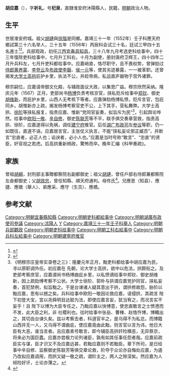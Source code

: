 {{明清人物信息框
| 姓名 = 胡應嘉
| 原名 =
| 圖片名稱= 
| 圖片大小 =
| 圖片說明 = 
| 最高職務 = 湖廣布政使司參議
| 國家 = 大明 
| 爵位 =
| 籍貫 = 直隸淮安府沐陽縣
| 族裔 = 
| 字號 = 字祈禮，號杞泉
| 諡號 =
| 出生日期 = 甲申年四月十七日
| 出生地點 = 
| 逝世日期 = 隆慶四年（1570年）
| 逝世地點 =
| 墓葬 =
| 配偶 = 娶徐氏，继娶朱氏、吴氏
| 親屬 = 祖父 [[胡璉_(正德進士)|胡璉]]
| 出身 =
* 嘉靖三十一年壬子科舉人
* 嘉靖三十五年丙辰科同進士出身
| 經歷 =
| 著作 =  
}}
'''胡应嘉'''（{{bd|1524年||1570年||Hu}}），字'''祈礼'''，号'''杞泉'''，直隸淮安府沐陽縣人，民籍，[[明朝|明朝]]政治人物。

== 生平 ==
世居淮安府城。祖父[[胡璉_(正德進士)|胡璉]]與[[徐階|徐階]]是同鄉。嘉靖三十一年（1552年）壬子科應天府鄉試第三十六名举人，三十五年（1556年）丙辰科会试三十名，廷试三甲四十五名進士<ref>{{Cite book|title=《皇明贡举考》卷五|author=[[张朝瑞|张朝瑞]]|publisher=《续修四库全书》史部第828册|year=|isbn=|location=|pages=}}</ref><ref>{{Cite book|title=贡举志五种 上|author=鲁小俊，江俊伟著|publisher=武汉大学出版社|year=2009|isbn=978-7-307-07043-1|location=武汉|pages=}}</ref>。兵部观政，初任[[江西|江西]][[宜春县|宜春县]][[知县|知县]]，三十八年九月考选吏科给事中，四十三年復除吏科给事中，七月升工科右，十月为副使，册封唐府卫辉王，四十四年二月升兵科左，七月升吏科都给事中。应嘉峭直，恪尽职守，且不畏权势，曾弹劾过[[侍郎|侍郎]][[黄养蒙|黄养蒙]]、[[李登云|李登云]]及[[布政使|布政使]][[李磐|李磐]]、[[侯一元|侯一元]]等，使其劣迹暴露，一一被革职。还曾揭发[[大学士|大学士]][[高拱|高拱]]庇护乡里，执法不公，并趁帝病，私运直庐器物于宫外诸罪。

穆宗嗣位，应嘉请帝御文化殿，与辅政面议大政，以集思广益。穆宗欣然采纳。隆庆元年（1567）正月，吏部尚书[[杨博|杨博]]负责考核京官，挟私贬斥给事中[[郑钦|郑钦]]、御史[[胡维新|胡维新]]，而庇护乡里，山西人无考核下等者。应嘉弹劾杨博私愤，贬斥言官，包庇同乡。胡惟新亦上疏，揭发杨博考察官吏不公，上下其手，营私舞弊。大学士高拱、[[徐阶|徐阶]]等挟私报复，指责应嘉、惟新“党同官妄奏，拟旨斥为民”<ref>《明穆宗庄皇帝实录卷之三》：隆慶元年正月，黜吏科都给事中胡应嘉为民，寻以原职调外任。初应嘉在 先朝，论大学士高拱，欲中以危法，拱颇衔之。及吏部考察庶官，应嘉谓尚书杨博曲庇乡里，以私愤谪给事中郑钦、御史胡维新，因上疏劾博考察不公状。大学士徐阶、郭朴与拱谓应嘉党护同官，挟私妄奏，首犯禁例，拟旨黜之。于是台谏诸人疑其意出于拱，谓拱修故怨，胁阶以黜应嘉，思有以撼之矣。兵科给事中欧阳一敬因论救应嘉，语侵拱，其疏言 陛下初登大宝，宜以尧舜明目达聪为法，即使应嘉言妄，犹当宥之，而况言实不妄乎！且 陛下以博为大臣专任之，乃黜应嘉以快博意，使忠直敢言之士愤懑而不发，此大臣之利，非 社稷利也。往时给事中张岳、曹楝、赵恪忤博，博輙出之，其切齿台谏久矣。兹以考察去者，科道官半之，是乌得不为私忿。而博籍山西并无一人，又乌得不谓曲庇，使应嘉竟由此黜，则言官以言为讳，他日大臣有大恶，谁当言者。且应嘉素号敢言，即今辅臣高拱奸险横恶，无异蔡京，将来必为国巨蠹。应嘉亦尝极力论列诸臣，孰有如其任事任怨者哉。应嘉前疏臣实与谋，臣才识又不及应嘉远甚，若黜应嘉则不若黜臣。章下所司，是日给事中辛自修、监察御史陈联芳等俱交章论救，阶夺于众论亦自悔处应嘉，为遏乃改拟应嘉调用，而拱又疑一敬之疏，谓阶主之，两人之隙深矣。然应嘉为人倾险好讦，士论亦薄之。</ref>，引起舆论哗然。给事中[[欧阳一敬|欧阳一敬]]、[[辛自修|辛自修]]，御史[[陈联芳|陈联芳]]等不平，联手俱交奏章营救，指责高拱、徐阶，应嘉遂得以免祸，调任[[建宁府|建宁府]]推官。后任[[湖广布政司|湖广布政司]]左[[参议|参议]]等职，仍一如既往，直道不诬。应嘉居言官，主张仗义执言，不能“挟私妄论邪正臧否”，并断言“忠直者，必正人也；谄谀者，必小人也。”应嘉是当时号称“敢言”、“忠直”的贤臣，奸官视之若虎。后高拱重新柄政，驚怖而卒。晚年汇编《科甲奏疏》。

== 家族 ==
曾祖[[胡綱|胡綱]]，封刑部主事贈都察院右副都御史；祖父[[胡璉|胡璉]]，曾任戶部右侍郎兼都察院左僉都御史；父[[胡效忠|胡效忠]]，曾任知縣、順天府通判。母佟氏<ref>{{Cite book|title=天一阁藏明代科举录选刊 登科录 点校本|author=龚延明主编|publisher=宁波出版社|year=2016|isbn=978-7-5526-2320-8|location=宁波|pages=|quote=《天一閣藏明代科舉錄選刊.登科錄》之《嘉靖三十五年丙辰科登科錄》}}</ref>。兄應恩（知县）、應捷、應徵（舉人）、弟應采、應守（生员）、應橋。

==参考文献==
{{reflist}}

{{嘉靖三十五年丙辰科殿試金榜}}

{{DEFAULTSORT:Hu胡}}
[[Category:明朝宜春縣知縣|Category:明朝宜春縣知縣]]
[[Category:明朝吏科都給事中|Category:明朝吏科都給事中]]
[[Category:明朝湖廣布政使司參議|Category:明朝湖廣布政使司參議]]
[[Category:沭陽人|Category:沭陽人]]
[[Category:胡姓|Y]]
[[Category:嘉靖三十一年壬子科舉人|Category:嘉靖三十一年壬子科舉人]]
[[Category:明朝兵部觀政|Category:明朝兵部觀政]]
[[Category:明朝吏科给事中|Category:明朝吏科给事中]]
[[Category:明朝工科右給事中|Category:明朝工科右給事中]]
[[Category:明朝兵科左給事中|Category:明朝兵科左給事中]]
[[Category:明朝建寧府推官|Category:明朝建寧府推官]]